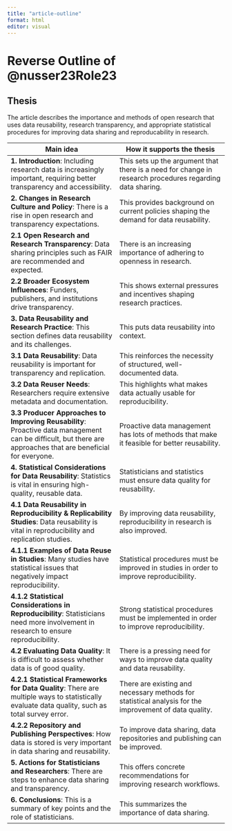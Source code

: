```yaml
---
title: "article-outline"
format: html
editor: visual
---
```


# Reverse Outline of @nusser23Role23

## Thesis

The article describes the importance and methods of open research that uses data reusability, research transparency, and appropriate statistical procedures for improving data sharing and reproducability in research.

| **Main idea** | **How it supports the thesis** |
|----|----|
| **1. Introduction**: Including research data is increasingly important, requiring better transparency and accessibility. | This sets up the argument that there is a need for change in research procedures regarding data sharing. |
| **2. Changes in Research Culture and Policy**: There is a rise in open research and transparency expectations. | This provides background on current policies shaping the demand for data reusability. |
| **2.1 Open Research and Research Transparency**: Data sharing principles such as FAIR are recommended and expected. | There is an increasing importance of adhering to openness in research. |
| **2.2 Broader Ecosystem Influences**: Funders, publishers, and institutions drive transparency. | This shows external pressures and incentives shaping research practices. |
| **3. Data Reusability and Research Practice**: This section defines data reusability and its challenges. | This puts data reusability into context. |
| **3.1 Data Reusability**: Data reusability is important for transparency and replication. | This reinforces the necessity of structured, well-documented data. |
| **3.2 Data Reuser Needs**: Researchers require extensive metadata and documentation. | This highlights what makes data actually usable for reproducibility. |
| **3.3 Producer Approaches to Improving Reusability**: Proactive data management can be difficult, but there are approaches that are beneficial for everyone. | Proactive data management has lots of methods that make it feasible for better reusability. |
| **4. Statistical Considerations for Data Reusability**: Statistics is vital in ensuring high-quality, reusable data. | Statisticians and statistics must ensure data quality for reusability. |
| **4.1 Data Reusability in Reproducibility & Replicability Studies**: Data reusability is vital in reproducibility and replication studies. | By improving data reusability, reproducibility in research is also improved. |
| **4.1.1 Examples of Data Reuse in Studies**: Many studies have statistical issues that negatively impact reproducibility. | Statistical procedures must be improved in studies in order to improve reproducibility. |
| **4.1.2 Statistical Considerations in Reproducibility**: Statisticians need more involvement in research to ensure reproducibility. | Strong statistical procedures must be implemented in order to improve reproducibility. |
| **4.2 Evaluating Data Quality**: It is difficult to assess whether data is of good quality. | There is a pressing need for ways to improve data quality and data reusability. |
| **4.2.1 Statistical Frameworks for Data Quality**: There are multiple ways to statistically evaluate data quality, such as total survey error. | There are existing and necessary methods for statistical analysis for the improvement of data quality. |
| **4.2.2 Repository and Publishing Perspectives**: How data is stored is very important in data sharing and reusability. | To improve data sharing, data repositories and publishing can be improved. |
| **5. Actions for Statisticians and Researchers**: There are steps to enhance data sharing and transparency. | This offers concrete recommendations for improving research workflows. |
| **6. Conclusions**: This is a summary of key points and the role of statisticians. | This summarizes the importance of data sharing. |
